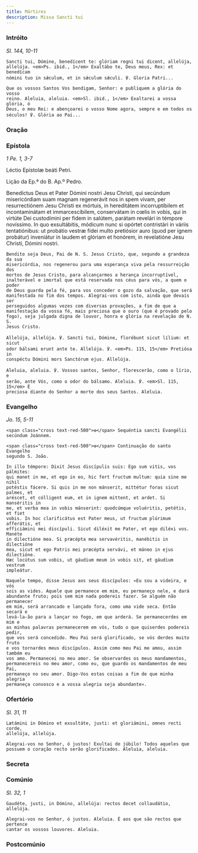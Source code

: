 ```yaml
---
title: Mártires
description: Missa Sancti tui
---
```


### Intróito

<em>Sl. 144, 10-11</em>

<div class="side-by-side not-content">

    Sancti tui, Dómine, benedícent te: glóriam regni tui dicent, allelúja,
    allelúja. <em>Ps. ibid., 1</em> Exaltábo te, Deus meus, Rex: et benedícam
    nómini tuo in sǽculum, et in sǽculum sǽculi. ℣. Gloria Patri...

    Que os vossos Santos Vos bendigam, Senhor: e publiquem a glória do vosso
    reino. Aleluia, aleluia. <em>Sl. ibid., 1</em> Exaltarei a vossa glória, ó
    Deus, o meu Rei: e abençoarei o vosso Nome agora, sempre e em todos os
    séculos! ℣. Glória ao Pai...

</div>

### Oração


<LinkCard
  title="Oração Muitos Mártires"
  href="/missal/comum/6muitosmartires1#oração"
/>

### Epístola

<em>1 Pe. 1, 3-7</em>

<div class="side-by-side not-content">

Léctio Epístolæ beáti Petri.

Lição da Ep.ª do B. Ap.º Pedro.

  <span>
    Benedíctus Deus et Pater Dómini nostri Jesu Christi, qui secúndum
    misericórdiam suam magnam regenerávit nos in spem vivam, per resurrectiónem
    Jesu Christi ex mórtuis, in hereditátem incorruptíbilem et incontaminátam et
    immarcescíbilem, conservátam in cœlis in vobis, qui in virtúte Dei
    custodímini per fidem in salútem, parátam revelári in témpore novíssimo. In
    quo exsultábitis, módicum nunc si opórtet contristári in váriis
    tentatiónibus: ut probátio vestræ fídei multo pretiósior auro (quod per
    ignem probátur) inveniátur in laudem et glóriam et honórem, in revelatióne
    Jesu Christi, Dómini nostri.

    Bendito seja Deus, Pai de N. S. Jesus Cristo, que, segundo a grandeza da sua
    misericórdia, nos regenerou para uma esperança viva pela ressurreição dos
    mortos de Jesus Cristo, para alcançarmos a herança incorruptível,
    inalterável e imortal que está reservada nos céus para vós, a quem o poder
    de Deus guarda pela fé, para vos conceder o gozo da salvação, que será
    manifestada no fim dos tempos. Alegrai-vos com isto, ainda que devais ser
    perseguidos algumas vezes com diversas provações, a fim de que a
    manifestação da vossa fé, mais preciosa que o ouro (que é provado pelo
    fogo), seja julgada digna de louvor, honra e glória na revelação de N. S.
    Jesus Cristo.

</div>

<div class="side-by-side not-content">

    Allelúja, allelúja. ℣. Sancti tui, Dómine, florébunt sicut lílium: et sicut
    odor bálsami erunt ante te. Allelúja. ℣. <em>Ps. 115, 15</em> Pretiósa in
    conspéctu Dómini mors Sanctórum ejus. Allelúja.

    Aleluia, aleluia. ℣. Vossos santos, Senhor, florescerão, como o lírio, e
    serão, ante Vós, como o odor do bálsamo. Aleluia. ℣. <em>Sl. 115, 15</em> É
    preciosa diante do Senhor a morte dos seus Santos. Aleluia.

</div>

### Evangelho

<em>Jo. 15, 5-11</em>

<div class="side-by-side not-content">

    <span class="cross text-red-500">✠</span> Sequéntia sancti Evangélii
    secúndum Joánnem.

    <span class="cross text-red-500">✠</span> Continuação do santo Evangelho
    segundo S. João.

    In illo témpore: Dixit Jesus discípulis suis: Ego sum vitis, vos pálmites:
    qui manet in me, et ego in eo, hic fert fructum multum: quia sine me nihil
    potéstis fácere. Si quis in me non mánserit, mittétur foras sicut palmes, et
    aréscet, et cólligent eum, et in ignem mittent, et ardet. Si manséritis in
    me, et verba mea in vobis mánserint: quodcúmque voluéritis, petétis, et fiet
    vobis. In hoc clarificátus est Pater meus, ut fructum plúrimum afferátis, et
    efficiámini mei discípuli. Sicut diléxit me Pater, et ego diléxi vos. Manéte
    in dilectióne mea. Si præcépta mea servavéritis, manébitis in dilectióne
    mea, sicut et ego Patris mei præcépta servávi, et máneo in ejus dilectióne.
    Hæc locútus sum vobis, ut gáudium meum in vobis sit, et gáudium vestrum
    impleátur.

    Naquele tempo, disse Jesus aos seus discípulos: «Eu sou a videira, e vós
    sois as vides. Aquele que permanece em mim, eu permaneço nele, e dará
    abundante fruto; pois sem mim nada podereis fazer. Se alguém não permanecer
    em mim, será arrancado e lançado fora, como uma vide seca. Então secará e
    levá-la-ão para a lançar no fogo, em que arderá. Se permanecerdes em mim e
    as minhas palavras permanecerem em vós, tudo o que quiserdes podereis pedir,
    que vos será concedido. Meu Pai será glorificado, se vós derdes muito fruto
    e vos tornardes meus discípulos. Assim como meu Pai me amou, assim também eu
    vos amo. Permanecei no meu amor. Se observardes os meus mandamentos,
    permanecereis no meu amor, como eu, que guardo os mandamentos de meu Pai,
    permaneço no seu amor. Digo-Vos estas coisas a fim de que minha alegria
    permaneça convosco e a vossa alegria seja abundante».

</div>

### Ofertório

<em>Sl. 31, 11</em>

<div class="side-by-side not-content">

    Lætámini in Dómino et exsultáte, justi: et gloriámini, omnes recti corde,
    allelúja, allelúja.

    Alegrai-vos no Senhor, ó justos! Exultai de júbilo! Todos aqueles que
    possuem o coração recto serão glorificados. Aleluia, aleluia.

</div>

### Secreta

<LinkCard
  title="Secreta Muitos Mártires"
  href="/missal/comum/6muitosmartires1#secreta"
/>

### Comúnio

<em>Sl. 32, 1</em>

<div class="side-by-side not-content">

    Gaudéte, justi, in Dómino, allelúja: rectos decet collaudátio, allelúja.

    Alegrai-vos no Senhor, ó justos. Aleluia. É aos que são rectos que pertence
    cantar os vossos louvores. Aleluia.

</div>

### Postcomúnio

<LinkCard
  title="Postcomúnio Muitos Mártires"
  href="/missal/comum/6muitosmartires1#postcomúnio"
/>
